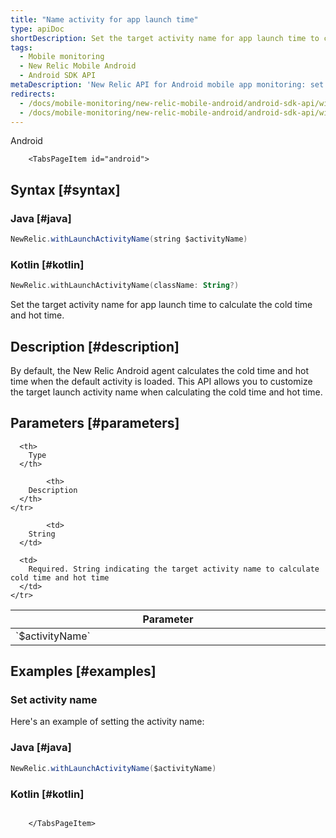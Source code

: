 ```yaml
---
title: "Name activity for app launch time"
type: apiDoc
shortDescription: Set the target activity name for app launch time to calculate the cold time and hot time
tags:
  - Mobile monitoring
  - New Relic Mobile Android
  - Android SDK API
metaDescription: 'New Relic API for Android mobile app monitoring: set target activity name.'
redirects:
  - /docs/mobile-monitoring/new-relic-mobile-android/android-sdk-api/withlaunchnameactivity-android-agent-api
  - /docs/mobile-monitoring/new-relic-mobile-android/android-sdk-api/with-launch-activity-name
---
```

<Tabs>
	<TabsBar>
        <TabsBarItem id="android">
            Android
        </TabsBarItem>
    </TabsBar>

        <TabsPageItem id="android">
## Syntax [#syntax]

### Java [#java]

```java
NewRelic.withLaunchActivityName(string $activityName)
```

### Kotlin [#kotlin]

```kotlin
NewRelic.withLaunchActivityName(className: String?)
```

Set the target activity name for app launch time to calculate the cold time and hot time.


## Description [#description]

By default, the New Relic Android agent calculates the cold time and hot time when the default activity is loaded. This API allows you to customize the target launch activity name when calculating the cold time and hot time.


## Parameters [#parameters]

<table>
  <thead>
    <tr>
      <th width="25%">
        Parameter
      </th>

      <th>
        Type
      </th>

            <th>
        Description
      </th>
    </tr>
  </thead>

  <tbody>
    <tr>
      <td>
        `$activityName`
      </td>

            <td>
        String
      </td>

      <td>
        Required. String indicating the target activity name to calculate cold time and hot time
      </td>
    </tr>
  </tbody>
</table>

## Examples [#examples]

### Set activity name

Here's an example of setting the activity name:

### Java [#java]

```java
NewRelic.withLaunchActivityName($activityName)
```

### Kotlin [#kotlin]

```kotlin

```

        </TabsPageItem>
</Tabs>